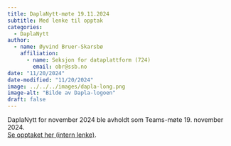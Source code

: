 ```yaml
---
title: DaplaNytt-møte 19.11.2024
subtitle: Med lenke til opptak
categories:
  - DaplaNytt
author:
  - name: Øyvind Bruer-Skarsbø
    affiliation: 
      - name: Seksjon for dataplattform (724)
        email: obr@ssb.no
date: "11/20/2024"
date-modified: "11/20/2024"
image: ../../../images/dapla-long.png
image-alt: "Bilde av Dapla-logoen"
draft: false
---
```


DaplaNytt for november 2024 ble avholdt som Teams-møte 19. november 2024.  
[Se opptaket her (intern lenke)](https://engage.cloud.microsoft/main/org/ssb.no/threads/eyJfdHlwZSI6IlRocmVhZCIsImlkIjoiMzA2MDg5MTA4NTg1Njc2OCJ9?trk_copy_link=V2).